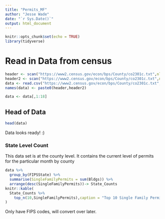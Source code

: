```yaml
---
title: "Permits_MF"
author: "Jesse Wade"
date: "`r Sys.Date()`"
output: html_document
---
```

```r
knitr::opts_chunk$set(echo = TRUE)
library(tidyverse)
```

# Read in Data from census

```r
header <- scan("https://www2.census.gov/econ/bps/County/co2301c.txt",nlines= 1, what=character(),sep=",")
header2 <- scan("https://www2.census.gov/econ/bps/County/co2301c.txt",nlines= 1,skip=1 ,what=character(),sep=",")
data <- read.csv("https://www2.census.gov/econ/bps/County/co2301c.txt",skip= 3,header = FALSE)
names(data) <- paste0(header,header2)

data <- data[,1:18]
```

## Head of Data 

```r
head(data)
```

Data looks ready! :)

### State Level Count 

This data set is at the county level. It contains the current level of permits for the particular month by county

```r
data %>% 
  group_by(FIPSState) %>% 
  summarise(SingleFamilyPermits = sum(Bldgs)) %>% 
  arrange(desc(SingleFamilyPermits))-> State_Counts
knitr::kable(
  State_Counts %>% 
    top_n(10,SingleFamilyPermits),caption = "Top 10 Single Family Permits in January 2023, Statewise"
)
```

Only have FIPS codes, will convert over later. 

